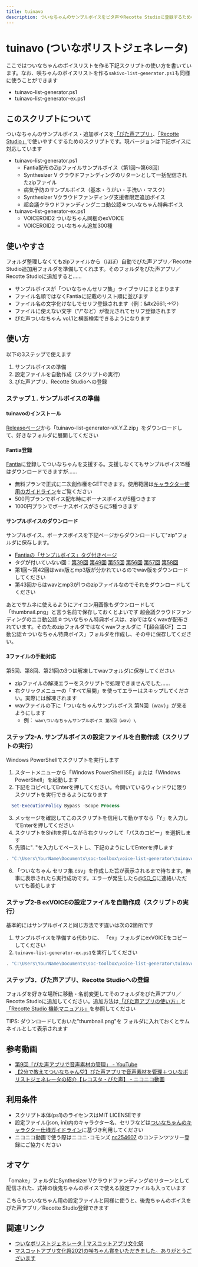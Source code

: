 ```yaml
---
title: tuinavo
description: ついなちゃんのサンプルボイスをピタ声やRecotte Studioに登録するためのスクリプト
---
```



# tuinavo (ついなボリストジェネレータ)

ここではついなちゃんのボイスリストを作る下記スクリプトの使い方を書いています。なお、咲ちゃんのボイスリストを作る`sakivo-list-generator.ps1`も同様に使うことができます

* tuinavo-list-generator.ps1
* tuinavo-list-generator-ex.ps1

## このスクリプトについて

ついなちゃんのサンプルボイス・追加ボイスを[「ぴた声アプリ」](https://www.ah-soft.com/trial/menu1.html)、[「Recotte Studio」](https://www.ah-soft.com/rs/)で使いやすくするためのスクリプトです。現バージョンは下記ボイスに対応しています

* tuinavo-list-generator.ps1
  * Fantia配布のZipファイルサンプルボイス（第1回～第68回）
  * Synthesizer V クラウドファンディングのリターンとして一括配信されたzipファイル
  * 病気予防のサンプルボイス（基本・うがい・手洗い・マスク）
  * Synthesizer Vクラウドファンディング支援者限定追加ボイス
  * 超会議クラウドファンディングニコ動公認☆ついなちゃん特典ボイス
* tuinavo-list-generator-ex.ps1
  * VOICEROID2 ついなちゃん同梱のexVOICE
  * VOICEROID2 ついなちゃん追加300種

## 使いやすさ

フォルダ整理しなくてもzipファイルから（ほぼ）自動でぴた声アプリ／Recotte Studio追加用フォルダを準備してくれます。そのフォルダをぴた声アプリ／Recotte Studioに追加すると……

* サンプルボイスが「ついなちゃんセリフ集」ライブラリにまとまります
* ファイル名順ではなくFantiaに記載のリスト順に並びます
* ファイル名の文字化けなしでセリフ登録されます（例：&amp;#x2661;→♡）
* ファイルに使えない文字（"/"など）が復元されてセリフ登録されます
* ぴた声ついなちゃん vol.1と横断検索できるようになります

## 使い方

以下の3ステップで使えます

1. サンプルボイスの準備
2. 設定ファイルを自動作成（スクリプトの実行）
3. ぴた声アプリ、Recotte Studioへの登録

### ステップ１. サンプルボイスの準備

#### tuinavoのインストール

[Releaseページ](https://github.com/so-c/soc-toolbox/releases)から「tuinavo-list-generator-vX.Y.Z.zip」をダウンロードして、好きなフォルダに展開してください

#### Fantia登録

[Fantia](https://fantia.jp/posts/8751)に登録してついなちゃんを支援する。支援しなくてもサンプルボイス15種はダウンロードできますが……

* 無料プランで正式に二次創作権をGETできます。使用範囲は[キャラクター使用のガイドライン](https://fantia.jp/posts/485684)をご覧ください
* 500円プランでボイス配布時にボーナスボイスが5種つきます
* 1000円プランでボーナスボイスがさらに5種つきます

#### サンプルボイスのダウンロード

サンプルボイス、ボーナスボイスを下記ページからダウンロードして"zip"フォルダに保存します。

* [Fantiaの「サンプルボイス」タグ付きページ](https://fantia.jp/fanclubs/326/posts?tag=サンプルボイス)
* タグが付いていない回：[第39回](https://fantia.jp/posts/361904)
[第49回](https://fantia.jp/posts/777271)
[第55回](https://fantia.jp/posts/1176521)
[第56回](https://fantia.jp/posts/1148480)
[第57回](https://fantia.jp/posts/1230812)
[第58回](https://fantia.jp/posts/1291413)
* 第1回～第42回はwav版とmp3版が分かれているのでwav版をダウンロードしてください
* 第43回からはwavとmp3が1つのzipファイルなのでそれをダウンロードしてください

<Callout type="info" emoji="ℹ️">
あとでサムネに使えるようにアイコン用画像もダウンロードして「thumbnail.png」と言う名前で保存しておくとよいです
</Callout>

<Callout type="warning" emoji="⚠️">
超会議クラウドファンディングのニコ動公認☆ついなちゃん特典ボイスは、zipではなくwavが配布されています。そのためzipフォルダではなくwavフォルダに「【超会議CF】ニコ動公認☆ついなちゃん特典ボイス」フォルダを作成し、その中に保存してください。
</Callout>

#### 3ファイルの手動対応

第5回、第8回、第21回の3つは解凍してwavフォルダに保存してください

* zipファイルの解凍エラーをスクリプトで処理できませんでした……
* 右クリックメニューの「すべて展開」を使ってエラーはスキップしてください。実際には解凍されます
* wavファイルの下に「ついなちゃんサンプルボイス 第N回（wav）」が来るようにします
  * 例： `wav\ついなちゃんサンプルボイス 第5回（wav）\`

### ステップ2-A. サンプルボイスの設定ファイルを自動作成（スクリプトの実行）

Windows PowerShellでスクリプトを実行します

1. スタートメニューから「Windows PowerShell ISE」または「Windows PowerShell」を起動します
2. 下記をコピペしてEnterを押してください。今開いているウィンドウに限りスクリプトを実行できるようになります
```ps1
  Set-ExecutionPolicy Bypass -Scope Process
```
3. メッセージを確認してこのスクリプトを信用して動かすなら「Y」を入力してEnterを押してください
4. スクリプトをShiftを押しながら右クリックして「パスのコピー」を選択します
5. 先頭に". "を入力してペーストし、下記のようにしてEnterを押します
```ps1
. "C:\Users\YourName\Documents\soc-toolbox\voice-list-generator\tuinavo\tuinavo-list-generator.ps1"
```
6. 「ついなちゃん セリフ集.csv」を作成した旨が表示されるまで待ちます。無事に表示されたら実行成功です。エラーが発生したら[@SO_C](https://twitter.com/SO_C)に連絡いただいても善処します


### ステップ2-B exVOICEの設定ファイルを自動作成（スクリプトの実行）

基本的にはサンプルボイスと同じ方法です違いは次の2箇所です

1. サンプルボイスを準備する代わりに、
  「ex」フォルダにexVOICEをコピーしてください
2. `tuinavo-list-generator-ex.ps1`を実行してください
```ps1
. "C:\Users\YourName\Documents\soc-toolbox\voice-list-generator\tuinavo\tuinavo-list-generator-ex.ps1"
```

### ステップ3．ぴた声アプリ、Recotte Studioへの登録

フォルダを好きな場所に移動・名前変更してそのフォルダをぴた声アプリ／Recotte Studioに追加してください。追加方法は[「ぴた声アプリの使い方」](https://www.ah-soft.com/pitagoe/app/guide/02_setup.html#2-1)と[「Recotte Studio 機能マニュアル」](https://www.ah-soft.com/rs/manual/voice_lib.html)を参照してください

TIPS: ダウンロードしておいた"thumbnail.png"を
      フォルダに入れておくとサムネイルとして表示されます

## 参考動画

* [第9回「ぴた声アプリで音声素材の管理」 \- YouTube](https://www.youtube.com/watch?v=KfCVTM4OaZA)
* [【2分で教えてついなちゃん♡】ぴた声アプリで音声素材を管理＋ついなボリストジェネレータの紹介【レコスタ・ぴた声】 \- ニコニコ動画](https://www.nicovideo.jp/watch/sm39480301)

## 利用条件

* スクリプト本体(ps1)のライセンスはMIT LICENSEです
* 設定ファイル(json, ini)内のキャラクター名、セリフなどは[ついなちゃんのキャラクター仕様ガイドライン](https://fantia.jp/posts/485684)に基づき利用してください
* ニコニコ動画で使う際はニコニ･コモンズ [nc254607](https://commons.nicovideo.jp/material/nc254607) のコンテンツツリー登録にご協力ください

## オマケ

「omake」フォルダにSynthesizer Vクラウドファンディングのリターンとして配信された、式神の後鬼ちゃんのボイスで使える設定ファイルも入っています

こちらもついなちゃん用の設定ファイルと同様に使うと、後鬼ちゃんのボイスをぴた声アプリ／Recotte Studio登録できます

## 関連リンク

* [ついなボリストジェネレータ | マスコットアプリ文化祭](https://mascot-apps-contest.azurewebsites.net/Works/586)
* [マスコットアプリ文化祭2021の咲ちゃん賞をいただきました。ありがとうございます](https://fantia.jp/posts/1150646)
